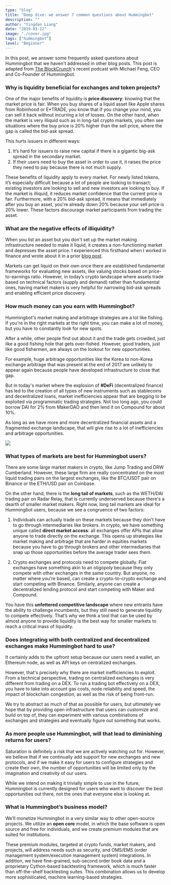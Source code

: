 ```yaml
---
type: "blog"
title: "Deep dive: we answer 7 common questions about Hummingbot"
description: ""
author: "Yingdan Liang"
date: "2019-03-22"
image: "./cover.jpg"
tags: ["hummingbot"]
level: "Beginner"
---
```


In this post, we answer some frequently asked questions about Hummingbot that we haven't addressed in other blog posts. This post is adapted from [The BlockCrunch](https://letstalkbitcoin.com/blog/post/the-blockcrunch-liquidity-in-crypto-markets-michael-feng-hummingbot)'s recent podcast with Michael Feng, CEO and Co-Founder of Hummingbot.

### Why is liquidity beneficial for exchanges and token projects?
One of the major benefits of liquidity is **price discovery**: knowing that the market price is fair. When you buy shares of a liquid asset like Apple shares from Robinhood or E*TRADE, you know that if you change your mind, you can sell it back without incurring a lot of losses. On the other hand, when the market is very illiquid such as in long-tail crypto markets, you often see situations where the buy price is 20% higher than the sell price, where the gap is called the bid-ask spread.

This hurts issuers in different ways:
1. It’s hard for issuers to raise new capital if there is a gigantic big-ask spread in the secondary market.
2. If their users need to buy the asset in order to use it, it raises the price they need to pay because there is not much supply.

These benefits of liquidity apply to every market. For newly listed tokens, it’s especially difficult because a lot of people are looking to transact; existing investors are looking to sell and new investors are looking to buy. If the market is illiquid, it reduces market confidence that the current price is fair. Furthermore, with a 20% bid-ask spread, it means that immediately after you buy an asset, you're already down 20% because your sell price is 20% lower. These factors discourage market participants from trading the asset.

### What are the negative effects of illiquidity?
When you list an asset but you don't set up the market making infrastructure needed to make it liquid, it creates a non-functioning market and depresses the asset price. I experienced this firsthand when I worked in finance and wrote about it in a prior [blog post](/blog/2019-01-thin-crust-of-liquidity/#what-happens-when-you-list-an-illiquid-asset).

Markets can get liquid on their own once there are established fundamental frameworks for evaluating new assets, like valuing stocks based on price-to-earnings ratio. However, in today’s crypto landscape where assets trade based on technical factors (supply and demand) rather than fundamental ones, having market makers is very helpful for narrowing bid-ask spreads and enabling efficient price discovery.

### How much money can you earn with Hummingbot?
Hummingbot's market making and arbitrage strategies are a lot like fishing. If you're in the right markets at the right time, you can make a lot of money, but you have to constantly look for new spots.

After a while, other people find out about it and the trade gets crowded, just like a good fishing hole that gets over-fished. However, good traders, just like good fishermen, are always on the lookout for new opportunities.

For example, huge arbitrage opportunities like the Korea to non-Korea exchange arbitrage that was present at the end of 2017 are unlikely to appear again because people have developed infrastructure to close that gap.

But in today's market where the explosion of **#DeFi** (decentralized finance) has led to the creation of all types of new instruments such as stablecoins and decentralized loans, market inefficiencies appear that are begging to be exploited via programmatic trading strategies. Not too long ago, you could borrow DAI for 2% from MakerDAO and then lend it on Compound for about 10%.

As long as we have more and more decentralized financial assets and a fragmented exchange landscape, that will give rise to a lot of inefficiencies and arbitrage opportunities.

![](./image1.jpg)

### What types of markets are best for Hummingbot users?
There are some large market makers in crypto, like Jump Trading and DRW Cumberland. However, these large firm are really concentrated on the most liquid trading pairs on the largest exchanges, like the BTC/USDT pair on Binance or the ETH/USD pair on Coinbase.

On the other hand, there is the **long tail of markets**, such as the WETH/DAI trading pair on Radar Relay, that is currently underserved because there's a dearth of smaller market makers. Right now, long tail markets are ideal for Hummingbot users, because we see a congruence of two factors:

1. Individuals can actually trade on these markets because they don’t have to go through intermediaries like brokers. In crypto, we have something unique called **direct market access**: all exchanges offer APIs that allow anyone to trade directly on the exchange. This opens up strategies like market making and arbitrage that are harder in equities markets because you have to go through brokers and other intermediaries that snap up those opportunities before the average trader sees them.

2. Crypto exchanges and protocols need to compete globally. Fiat exchanges have something akin to an oligopoly because they only compete with other exchanges in the same country. But anyone, no matter where you're based, can create a crypto-to-crypto exchange and start competing with Binance. Similarly, anyone can create a decentralized lending protocol and start competing with Maker and Compound.

You have this **unfettered competitive landscape** where new entrants have the ability to challenge incumbents, but they still need to generate liquidity to compete effectively. That’s why we think a tool that can be used by almost anyone to provide liquidity is the best way for smaller markets to reach a critical mass of liquidity.

### Does integrating with both centralized and decentralized exchanges make Hummingbot hard to use?

It certainly adds to the upfront setup because our users need a wallet, an Ethereum node, as well as API keys on centralized exchanges.

However, that's precisely why there are market inefficiencies to exploit. From a technical perspective, trading on centralized exchanges is very different from trading on a DEX. To run a trading bot effectively on a DEX, you have to take into account gas costs, node reliability and speed, the impact of blockchain congestion, as well as the risk of being front-run.

We try to abstract as much of that as possible for users, but ultimately we hope that by providing open infrastructure that users can customize and build on top of, they can experiment with various combinations of exchanges and strategies and eventually figure out something that works.

### As more people use Hummingbot, will that lead to diminishing returns for users?
Saturation is definitely a risk that we are actively watching out for. However, we believe that if we continually add support for new exchanges and new protocols, and if we make it easy for users to configure strategies and create their own, the number of opportunities will be limited only by the imagination and creativity of our users.

While we intend on making it trivially simple to use in the future, Hummingbot is currently designed for users who want to discover the best opportunities out there, not the ones that everyone else is looking at.

### What is Hummingbot’s business model?
We’ll monetize Hummingbot in a very similar way to other open-source projects. We utilize an **open core** model, in which the base software is open source and free for individuals, and we create premium modules that are suited for institutions.

These premium modules, targeted at crypto funds, market makers, and projects, will address needs such as security, and OMS/EMS (order management system/execution management system) integrations. In addition, we have fine-grained, sub-second order book data and a proprietary Cython-based backtesting framework, which is much faster than off-the-shelf backtesting suites. This combination allows us to develop more sophisticated, machine learning-based strategies.
